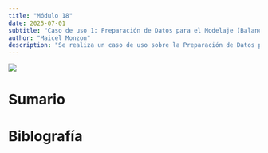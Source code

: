 ```yaml
---
title: "Módulo 18"
date: 2025-07-01
subtitle: "Caso de uso 1: Preparación de Datos para el Modelaje (Balances Alimentarios y Ajustes de Consumo)"
author: "Maicel Monzon"
description: "Se realiza un caso de uso sobre la Preparación de Datos para el Modelaje (Balances Alimentarios y Ajustes de Consumo)"
---
```


![](/static/images/modulo17.png){fig-align="center"}

# Sumario

# Biblografía
